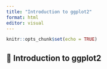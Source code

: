 ```yaml
---
title: "Introduction to ggplot2"
format: html
editor: visual
---
```


```r
knitr::opts_chunk$set(echo = TRUE)
```

## 🎨 Introduction to ggplot2
